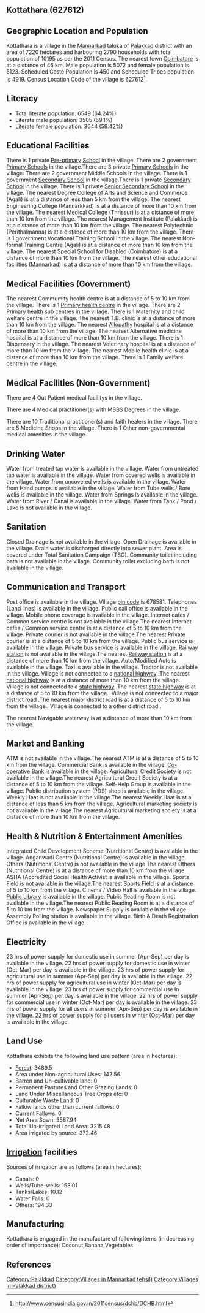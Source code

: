 {{Infobox settlement
| name=Kottathara
| native_name=
| native_name_lang=
| other_name=
| nickname=
| settlement_type=Village
| image_skyline=
| image_alt=
| image_caption=
| pushpin_map=India Kerala
| pushpin_label_position=right
| pushpin_map_alt=
| pushpin_map_caption=Location in Kerala, India
| latd=
| latm=
| lats=
| latNS=
| longd=
| longm=
| longs=
| longEW=
| coordinates_display=inline,title
| subdivision_type=Country
| subdivision_name={{flag|India}}
| subdivision_type1=[[States and territories of India|State]]
| subdivision_name1=Kerala 
| subdivision_type2=[[List of districts of India|District]]
| subdivision_name2=Palakkad
| subdivision_type3=Tahsil
| subdivision_name3=Mannarkad
| website=
| established_title=<!-- Established -->
| established_date=
| founder=
| named_for=
| government_type=
| governing_body=
| unit_pref=Metric=
| area_footnotes=
| area_rank=
| area_total_km2=72.20
| elevation_footnotes=
| elevation_m=
| population_total=10195
| population_as_of=2011
| population_rank=
| population_density_km2=141
| population_demonym=
| population_footnotes=
| demographics_type1=Languages
| demographics1_title1=Official
| demographics1_info1=[[Malayalam language|Malayalam]]
| timezone1=[[Indian Standard Time|IST]]
| utc_offset1==+5:30
| postal_code_type=[[Postal Index Number|PIN]]
| postal_code=678581
| area_code_type=Telephone code
| area_code=
| registration_plate=
| blank1_name_sec1=Nearest city
| blank1_info_sec1=[[Coimbatore]]
| blank2_name_sec1=[[Human sex ratio|Sex ratio]]
| blank2_info_sec1=1010 [[male|♂]]/[[female|♀]]
| blank3_name_sec1=Literacy
| blank3_info_sec1=64.24%
| blank1_name_sec2=[[2011 Census of India|2011 census]] code
| blank1_info_sec2=627612
| footnotes=
}}

== Kottathara (627612) ==

== Geographic Location and Population ==

Kottathara is a village in the [[Mannarkad]] taluka of [[Palakkad]] district with an area of 7220 hectares and harbouring 2790 households with total population of 10195 as per the 2011 Census. The nearest town [[Coimbatore]] is at a distance of 46 km. Male population is 5072 and female population is 5123. Scheduled Caste Population is 450 and Scheduled Tribes population is 4919. Census Location Code of the village is 627612<ref>http://www.censusindia.gov.in/2011census/dchb/DCHB.html</ref>.


== Literacy ==  
* Total literate population: 6549 (64.24%)
* Literate male population: 3505 (69.1%)
* Literate female population: 3044 (59.42%)


== Educational Facilities ==  
There is 1 private [[Pre-primary]] [[School]] in the village.
There are 2 government [[Primary School]]s in the village.There are 3 private [[Primary School]]s in the village.
There are 2 government Middle Schools in the village.
There is 1 government [[Secondary School]] in the village.There is 1 private [[Secondary School]] in the village.
There is 1 private [[Senior Secondary School]] in the village.
The nearest Degree College of Arts and Science and Commerce (Agali) is at a distance of less than 5 km from the village.
The nearest Engineering College (Mannarkkad) is at a distance of more than 10 km from the village.
The nearest Medical College (Thrissur) is at a distance of more than 10 km from the village.
The nearest Management Institute (Palakkad) is at a distance of more than 10 km from the village.
The nearest Polytechnic (Perithalmanna) is at a distance of more than 10 km from the village.
There is 1 government Vocational Training School in the village.
The nearest Non-formal Training Centre (Agali) is at a distance of more than 10 km from the village.
The nearest Special School for Disabled (Coimbatore) is at a distance of more than 10 km from the village.
The nearest other educational facilities (Mannarkad) is at a distance of more than 10 km from the village.


== Medical Facilities (Government) ==
The nearest Commumity health centre is at a distance of 5 to 10 km from the village.
There is 1 [[Primary health centre]] in the village.
There are 2 Primary health sub centres in the village.
There is 1 [[Maternity]] and child welfare centre in the village.
The nearest T.B. clinic is at a distance of more than 10 km from the village.
The nearest [[Allopathy]] hospital is at a distance of more than 10 km from the village.
The nearest Alternative medicine hospital is at a distance of more than 10 km from the village.
There is 1 Dispensary in the village.
The nearest Veterinary hospital is at a distance of more than 10 km from the village.
The nearest Mobile health clinic is at a distance of more than 10 km from the village.
There is 1 Family welfare centre in the village.


== Medical Facilities (Non-Government) ==
There are 4 Out Patient medical facilitys in the village.


There are 4 Medical practitioner(s) with MBBS Degrees in the village.


There are 10 Traditional practitioner(s) and faith healers in the village.
There are 5 Medicine Shops in the village.
There is 1 Other non-governmental medical amenities in the village.


== Drinking Water ==
Water from treated tap water is available in the village.
Water from untreated tap water is available in the village.
Water from covered wells is available in the village.
Water from uncovered wells is available in the village.
Water from Hand pumps is available in the village.
Water from Tube wells / Bore wells is available in the village.
Water from Springs is available in the village.
Water from River / Canal is available in the village.
Water from Tank / Pond / Lake is not available in the village.


== Sanitation ==
Closed Drainage is not available in the village.
Open Drainage is available in the village.
Drain water is discharged directly into sewer plant.
Area is covered under Total Sanitation Campaign (TSC).
Community toilet including bath is not available in the village.
Community toilet excluding bath is not available in the village.


== Communication and Transport ==
Post office is available in the village.
Village [[pin code]] is 678581.
Telephones (Land lines) is available in the village.
Public call office is available in the village.
Mobile phone coverage is available in the village.
Internet cafes / Common service centre is not available in the village.The nearest Internet cafes / Common service centre is at a distance of 5 to 10 km from the village.
Private courier is not available in the village.The nearest Private courier is at a distance of 5 to 10 km from the village.
Public bus service is available in the village.
Private bus service is available in the village.
[[Railway station]] is not available in the village.The nearest [[Railway station]] is at a distance of more than 10 km from the village.
Auto/Modified Auto is available in the village.
Taxi is available in the village.
Tractor is not available in the village.
Village is not connected to a [[national highway]] .The nearest [[national highway]] is at a distance of more than 10 km from the village..
Village is not connected to a [[state highway]] .The nearest [[state highway]] is at a distance of 5 to 10 km from the village..
Village is not connected to a major district road   .The nearest major district road   is at a distance of 5 to 10 km from the village..
Village is connected to a other district road  .



The nearest Navigable waterway is at a distance of more than 10 km from the village.



== Market and Banking ==
ATM is not available in the village.The nearest ATM is at a distance of 5 to 10 km from the village.
Commercial Bank is available in the village.
[[Co-operative Bank]] is available in the village.
Agricultural Credit Society is not available in the village.The nearest Agricultural Credit Society is at a distance of 5 to 10 km from the village.
Self-Help Group is available in the village.
Public distribution system (PDS) shop is available in the village.
Weekly Haat is not available in the village.The nearest Weekly Haat is at a distance of less than 5 km from the village.
Agricultural marketing society is not available in the village.The nearest Agricultural marketing society is at a distance of more than 10 km from the village.


== Health & Nutrition & Entertainment Amenities ==
Integrated Child Development Scheme (Nutritional Centre) is available in the village.
Anganwadi Centre (Nutritional Centre) is available in the village.
Others (Nutritional Centre) is not available in the village.The nearest Others (Nutritional Centre) is at a distance of more than 10 km from the village.
ASHA (Accredited Social Health Activist is available in the village.
Sports Field is not available in the village.The nearest Sports Field is at a distance of 5 to 10 km from the village.
Cinema / Video Hall is available in the village.
[[Public Library]] is available in the village.
Public Reading Room is not available in the village.The nearest Public Reading Room is at a distance of 5 to 10 km from the village.
Newspaper Supply is available in the village.
Assembly Polling station is available in the village.
Birth & Death Registration Office is available in the village.


== Electricity ==
23 hrs of power supply for domestic use in summer (Apr-Sep) per day is available in the village.
22 hrs of power supply for domestic use in winter (Oct-Mar) per day is available in the village.
23 hrs of power supply for agricultural use in summer (Apr-Sep) per day is available in the village.
22 hrs of power supply for agricultural use in winter (Oct-Mar) per day is available in the village.
23 hrs of power supply for commercial use in summer (Apr-Sep) per day is available in the village.
22 hrs of power supply for commercial use in winter (Oct-Mar) per day is available in the village.
23 hrs of power supply for all users in summer (Apr-Sep) per day is available in the village.
22 hrs of power supply for all users in winter (Oct-Mar) per day is available in the village.


== Land Use ==
Kottathara exhibits the following land use pattern (area in hectares):
* [[Forest]]: 3489.5
* Area under Non-agricultural Uses: 142.56
* Barren and Un-cultivable land: 0
* Permanent Pastures and Other Grazing Lands: 0
* Land Under Miscellaneous Tree Crops etc: 0
* Culturable Waste Land: 0
* Fallow lands other than current fallows: 0
* Current Fallows: 0
* Net Area Sown: 3587.94
* Total Un-irrigated Land Area: 3215.48
* Area irrigated by source: 372.46


== [[Irrigation]] facilities ==
Sources of irrigation are as follows (area in hectares):
* Canals: 0
* Wells/Tube-wells: 168.01
* Tanks/Lakes: 10.12
* Water Falls: 0
* Others: 194.33


== Manufacturing ==
Kottathara is engaged in the manufacture of following items (in decreasing order of importance): Coconut,Banana,Vegetables


[[Category:Palakkad]]
[[Category:Villages in Mannarkad tehsil)]]
[[Category:Villages in Palakkad district)]]


== References ==
{{Reflist}}


